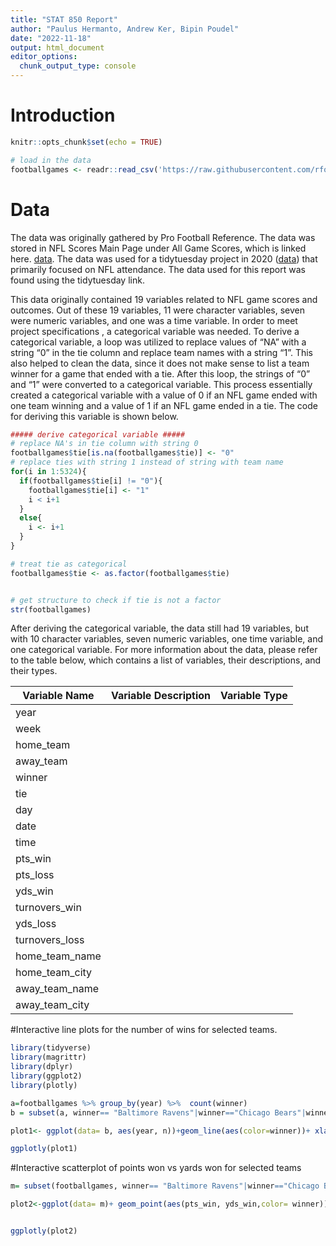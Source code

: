 ```yaml
---
title: "STAT 850 Report"
author: "Paulus Hermanto, Andrew Ker, Bipin Poudel"
date: "2022-11-18"
output: html_document
editor_options: 
  chunk_output_type: console
---
```


# Introduction
```r
knitr::opts_chunk$set(echo = TRUE)

# load in the data
footballgames <- readr::read_csv('https://raw.githubusercontent.com/rfordatascience/tidytuesday/master/data/2020/2020-02-04/games.csv')
```


# Data
The data was originally gathered by Pro Football Reference. The data was stored in NFL Scores Main Page under All Game
Scores, which is linked here. [data](https://www.pro-football-reference.com/boxscores/game-scores.htm). The data was
used for a tidytuesday project in 2020
([data](https://github.com/rfordatascience/tidytuesday/blob/master/data/2020/2020-02-04/readme.md#gamescsv)) that 
primarily focused on NFL attendance. The data used for this report was found using the tidytuesday link.

This data originally contained 19 variables related to NFL game scores and outcomes. Out of these 19 variables, 11 were
character variables, seven were numeric variables, and one was a time variable. In order to meet project specifications
, a categorical variable was needed. To derive a categorical variable, a loop was utilized to replace values of "NA"
with a string "0" in the tie column and replace team names with a string "1". This also helped to clean the data, since
it does not make sense to list a team winner for a game that ended with a tie. After this loop, the strings of "0" and
"1" were converted to a categorical variable. This process essentially created a categorical variable with a value of 0
if an NFL game ended with one team winning and a value of 1 if an NFL game ended in a tie. The code for deriving this 
variable is shown below.

```r
##### derive categorical variable #####
# replace NA's in tie column with string 0
footballgames$tie[is.na(footballgames$tie)] <- "0"
# replace ties with string 1 instead of string with team name
for(i in 1:5324){
  if(footballgames$tie[i] != "0"){
    footballgames$tie[i] <- "1"
    i < i+1
  }
  else{
    i <- i+1
  }
}

# treat tie as categorical
footballgames$tie <- as.factor(footballgames$tie)


# get structure to check if tie is not a factor
str(footballgames)
```

After deriving the categorical variable, the data still had 19 variables, but with 10 character variables, seven
numeric variables, one time variable, and one categorical variable. For more information about the data, please refer
to the table below, which contains a list of variables, their descriptions, and their types.

Variable Name | Variable Description | Variable Type
------------- | -------------------- | -------------
year |
week |
home_team |
away_team |
winner |
tie |
day |
date |
time |
pts_win |
pts_loss |
yds_win |
turnovers_win |
yds_loss |
turnovers_loss |
home_team_name |
home_team_city |
away_team_name |
away_team_city |


#Interactive line plots for the number of wins for selected teams. 
```r
library(tidyverse)
library(magrittr)
library(dplyr)
library(ggplot2)
library(plotly)

a=footballgames %>% group_by(year) %>%  count(winner)
b = subset(a, winner== "Baltimore Ravens"|winner=="Chicago Bears"|winner=="Denver Broncos"|winner=="Miami Dolphins"|winner=="New England Patriots")

plot1<- ggplot(data= b, aes(year, n))+geom_line(aes(color=winner))+ xlab("Year")+ylab("Number of wins")+ggtitle("Number of games won by selected teams each year")

ggplotly(plot1)

```

#Interactive scatterplot of points won vs yards won for selected teams

```r
m= subset(footballgames, winner== "Baltimore Ravens"|winner=="Chicago Bears"|winner=="Denver Broncos"|winner=="Miami Dolphins"|winner=="New England Patriots")

plot2<-ggplot(data= m)+ geom_point(aes(pts_win, yds_win,color= winner)) +xlab("Points Won")+ ylab("Yards Win")


ggplotly(plot2)
```
